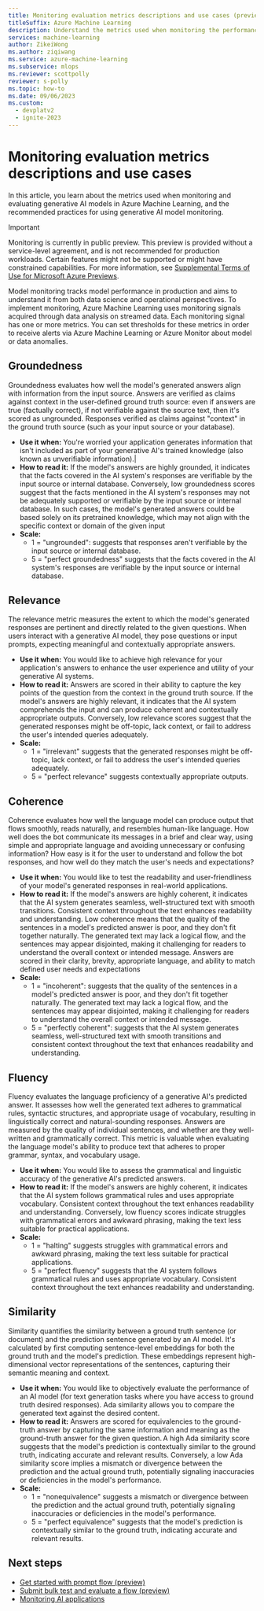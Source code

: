 ```yaml
---
title: Monitoring evaluation metrics descriptions and use cases (preview)
titleSuffix: Azure Machine Learning
description: Understand the metrics used when monitoring the performance of generative AI models deployed to production on Azure Machine Learning.
services: machine-learning
author: ZikeiWong
ms.author: ziqiwang
ms.service: azure-machine-learning
ms.subservice: mlops
ms.reviewer: scottpolly
reviewer: s-polly
ms.topic: how-to
ms.date: 09/06/2023
ms.custom:
  - devplatv2
  - ignite-2023
---
```



# Monitoring evaluation metrics descriptions and use cases

In this article, you learn about the metrics used when monitoring and evaluating generative AI models in Azure Machine Learning, and the recommended practices for using generative AI model monitoring.

> [!IMPORTANT]
> Monitoring is currently in public preview. This preview is provided without a service-level agreement, and is not recommended for production workloads. Certain features might not be supported or might have constrained capabilities.
> For more information, see [Supplemental Terms of Use for Microsoft Azure Previews](https://azure.microsoft.com/support/legal/preview-supplemental-terms/).

Model monitoring tracks model performance in production and aims to understand it from both data science and operational perspectives. To implement monitoring, Azure Machine Learning uses monitoring signals acquired through data analysis on streamed data.  Each monitoring signal has one or more metrics. You can set thresholds for these metrics in order to receive alerts via Azure Machine Learning or Azure Monitor about model or data anomalies.

## Groundedness
Groundedness evaluates how well the model's generated answers align with information from the input source. Answers are verified as claims against context in the user-defined ground truth source: even if answers are true (factually correct), if not verifiable against the source text, then it's scored as ungrounded. Responses verified as claims against "context" in the ground truth source (such as your input source or your database). 
- **Use it when:** You're worried your application generates information that isn't included as part of your generative AI's trained knowledge (also known as unverifiable information).|
- **How to read it:** If the model's answers are highly grounded, it indicates that the facts covered in the AI system's responses are verifiable by the input source or internal database. Conversely, low groundedness scores suggest that the facts mentioned in the AI system's responses may not be adequately supported or verifiable by the input source or internal database. In such cases, the model's generated answers could be based solely on its pretrained knowledge, which may not align with the specific context or domain of the given input
- **Scale:** 
    - 1 = "ungrounded": suggests that responses aren't verifiable by the input source or internal database. 
    - 5 = "perfect groundedness" suggests that the facts covered in the AI system's responses are verifiable by the input source or internal database. 

## Relevance
The relevance metric measures the extent to which the model's generated responses are pertinent and directly related to the given questions. When users interact with a generative AI model, they pose questions or input prompts, expecting meaningful and contextually appropriate answers.
- **Use it when:** You would like to achieve high relevance for your application's answers to enhance the user experience and utility of your generative AI systems.
- **How to read it:** Answers are scored in their ability to capture the key points of the question from the context in the ground truth source. If the model's answers are highly relevant, it indicates that the AI system comprehends the input and can produce coherent and contextually appropriate outputs. Conversely, low relevance scores suggest that the generated responses might be off-topic, lack context, or fail to address the user's intended queries adequately.    
- **Scale:**
    - 1 = "irrelevant" suggests that the generated responses might be off-topic, lack context, or fail to address the user's intended queries adequately.    
    - 5 = "perfect relevance" suggests contextually appropriate outputs. 

## Coherence
Coherence evaluates how well the language model can produce output that flows smoothly, reads naturally, and resembles human-like language. How well does the bot communicate its messages in a brief and clear way, using simple and appropriate language and avoiding unnecessary or confusing information? How easy is it for the user to understand and follow the bot responses, and how well do they match the user's needs and expectations? 
- **Use it when:** You would like to test the readability and user-friendliness of your model's generated responses in real-world applications.
- **How to read it:** If the model's answers are highly coherent, it indicates that the AI system generates seamless, well-structured text with smooth transitions. Consistent context throughout the text enhances readability and understanding. Low coherence means that the quality of the sentences in a model's predicted answer is poor, and they don't fit together naturally. The generated text may lack a logical flow, and the sentences may appear disjointed, making it challenging for readers to understand the overall context or intended message. Answers are scored in their clarity, brevity, appropriate language, and ability to match defined user needs and expectations 
- **Scale:**
    - 1 = "incoherent": suggests that the quality of the sentences in a model's predicted answer is poor, and they don't fit together naturally. The generated text may lack a logical flow, and the sentences may appear disjointed, making it challenging for readers to understand the overall context or intended message.
    - 5 = "perfectly coherent": suggests that the AI system generates seamless, well-structured text with smooth transitions and consistent context throughout the text that enhances readability and understanding. 

## Fluency
Fluency evaluates the language proficiency of a generative AI's predicted answer. It assesses how well the generated text adheres to grammatical rules, syntactic structures, and appropriate usage of vocabulary, resulting in linguistically correct and natural-sounding responses. Answers are measured by the quality of individual sentences, and whether are they well-written and grammatically correct. This metric is valuable when evaluating the language model's ability to produce text that adheres to proper grammar, syntax, and vocabulary usage. 
- **Use it when:** You would like to assess the grammatical and linguistic accuracy of the generative AI's predicted answers.
- **How to read it:** If the model's answers are highly coherent, it indicates that the AI system follows grammatical rules and uses appropriate vocabulary. Consistent context throughout the text enhances readability and understanding. Conversely, low fluency scores indicate struggles with  grammatical errors and awkward phrasing, making the text less suitable for practical applications.  
- **Scale:**
    - 1 = "halting" suggests struggles with grammatical errors and awkward phrasing, making the text less suitable for practical applications.  
    - 5 = "perfect fluency" suggests that the AI system follows grammatical rules and uses appropriate vocabulary. Consistent context throughout the text enhances readability and understanding. 

## Similarity 
Similarity quantifies the similarity between a ground truth sentence (or document) and the prediction sentence generated by an AI model. It's calculated by first computing sentence-level embeddings for both the ground truth and the model's prediction. These embeddings represent high-dimensional vector representations of the sentences, capturing their semantic meaning and context. 
- **Use it when:** You would like to objectively evaluate the performance of an AI model (for text generation tasks where you have access to ground truth desired responses). Ada similarity allows you to compare the generated text against the desired content.
- **How to read it:** Answers are scored for equivalencies to the ground-truth answer by capturing the same information and meaning as the ground-truth answer for the given question. A high Ada similarity score suggests that the model's prediction is contextually similar to the ground truth, indicating accurate and relevant results. Conversely, a low Ada similarity score implies a mismatch or divergence between the prediction and the actual ground truth, potentially signaling inaccuracies or deficiencies in the model's performance.
- **Scale:**
    - 1 = "nonequivalence" suggests a mismatch or divergence between the prediction and the actual ground truth, potentially signaling inaccuracies or deficiencies in the model's performance.
    - 5 = "perfect equivalence" suggests that the model's prediction is contextually similar to the ground truth, indicating accurate and relevant results. 

## Next steps

- [Get started with prompt flow (preview)](get-started-prompt-flow.md)
- [Submit bulk test and evaluate a flow (preview)](how-to-bulk-test-evaluate-flow.md)
- [Monitoring AI applications](how-to-monitor-generative-ai-applications.md)
